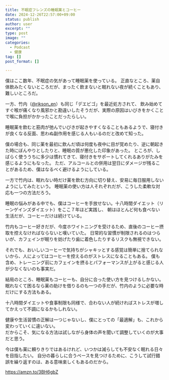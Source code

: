 ```yaml
---
title: 不眠症フレンズの睡眠薬とコーヒー
date: 2024-12-26T22:57:00+09:00
status: publish
author: user
excerpt: ""
type: post
image: ""
categories:
  - Podcast
  - 健康
tag: []
post_format: []

---
```


僕はここ数年、不眠症の気があって睡眠薬を使っている。
正直なところ、薬自体飲みたくないところだが、まったく飲まないと眠れない夜が続くこともあり、難しいところだ。  

一方、竹内（[@rikson_en](https://x.com/rikson_en)）も同じ「デエビゴ」を最近処方されて、
飲み始めてすぐ喉が痛くなり風邪かと勘違いしたそうだが、実際の原因はいびきをかくことで喉に負担がかかったことだったらしい。  

睡眠薬を飲むと筋肉が弛んでいびきが起きやすくなることもあるようで、寝付きが良くなる反面、思わぬ副作用を感じる人もいるのだと改めて知った。

僕の場合も、同じ薬を最初に飲んだ頃は何度も夜中に目が覚めたり、逆に朝起きた時にぼんやりとしたりと、睡眠の質が悪化した印象があった。
ところが、しばらく使ううちに多少は慣れてきて、寝付きをサポートしてくれるありがたみを感じるようにもなった。
ただ、アルコールとの併用は翌日にダメージが残ることがあるため、僕はなるべく避けるようにしている。  

一方で竹内は、眠れない時だけ薬を飲む方向に切り替え、安易に毎日服用しないようにしてみたという。
睡眠薬の使い方は人それぞれだが、こうした柔軟な対応も一つの方法だろう。

睡眠の悩みがある中でも、僕はコーヒーを手放せない。十八時間ダイエット（リーンゲインズダイエット）をここ７年ほど実践し、
朝はほとんど何も食べない生活だが、コーヒーだけは続けている。  

竹内もコーヒー好きだが、今度ホワイトニングを受けるため、直後のコーヒー摂取を控えなければならないと嘆いていた。
日常的な習慣が制限されるのはつらいが、カフェインが眠りを妨げたり歯に着色したりするリスクも無視できない。  

それでも、おいしいコーヒーで気持ちがシャキッとする感覚は簡単に捨てられないから、人によってはコーヒーを控えるのがストレスになることもある。
僕も含め、トレーニング前にカフェインを摂るとパフォーマンスが上がると感じる人が少なくないのも事実だ。  

結局のところ、睡眠薬もコーヒーも、自分に合った使い方を見つけるしかない。
眠れなくて困るなら薬の助けを借りるのも一つの手だが、竹内のように必要な時だけにする方法もある。  

十八時間ダイエットや食事制限も同様で、合わない人が続ければストレスが増してかえって不調になるかもしれない。  

健康や生活習慣の正解は一つじゃないし、僕にとっての「最適解」も、これから変わっていくに違いない。  
だからこそ、気になる方法は試しながら身体の声を聞いて調整していくのが大事だと思う。  

今は僕も薬に頼りきりではあるけれど、いつかは減らしても不安なく眠れる日々を目指したい。
自分の暮らしに合うペースを見つけるために、こうして試行錯誤を繰り返すのは、ある意味楽しくもあるのだから。

https://amzn.to/3BH6gbZ
